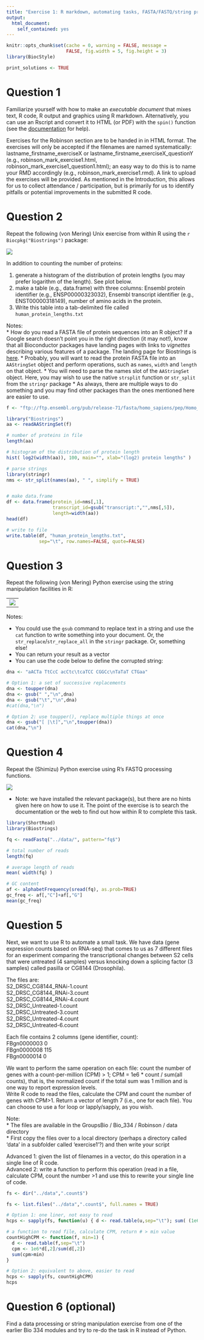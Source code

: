 ```yaml
---
title: "Exercise 1: R markdown, automating tasks, FASTA/FASTQ/string processing"
output: 
  html_document:
    self_contained: yes
---
```


```r
knitr::opts_chunk$set(cache = 0, warning = FALSE, message = 
                      FALSE, fig.width = 5, fig.height = 3)
library(BiocStyle)
```


```r
print_solutions <- TRUE
```


# Question 1

Familiarize yourself with how to make an *executable document* that mixes text, R code, R output and graphics using R markdown. Alternatively, you can use an Rscript and convert it to HTML (or PDF) with the `spin()` function (see the [documentation](https://yihui.name/knitr/demo/stitch/) for help).

Exercises for the Robinson section are to be handed in in HTML format. The exercises will only be accepted if the filenames are named systematically: lastname_firstname_exerciseX or lastname_firstname_exerciseX_questionY (e.g., robinson_mark_exercise1.html, robinson_mark_exercise1_question1.html); an easy way to do this is to name your RMD accordingly (e.g., robinson_mark_exercise1.rmd). A link to upload the exercises will be provided. As mentioned in the Introduction, this allows for us to collect attendance / participation, but is primarily for us to identify pitfalls or potential improvements in the submitted R code.

# Question 2

Repeat the following (von Mering) Unix exercise from within R using the `r Biocpkg("Biostrings")` package:

![](../data/ex1_vonMeringUnix.png)

In addition to counting the number of proteins: 

1. generate a histogram of the distribution of protein lengths (you may prefer logarithm of the length). See plot below.
2. make a table (e.g., data.frame) with three columns: Ensembl protein identifier (e.g., ENSP00000323032), Ensembl transcript identifier (e.g., ENST00000318149), number of amino acids in the protein.
3. Write this table into a tab-delimited file called `human_protein_lengths.txt`

Notes:  
* How do you read a FASTA file of protein sequences into an R object?  If a Google search doesn't point you in the right direction (it may not!), know that all Bioconductor packages have landing pages with links to *vignettes* describing various features of a package.  The landing page for Biostrings is [here](https://bioconductor.org/packages/release/bioc/html/Biostrings.html).
* Probably, you will want to read the protein FASTA file into an `AAStringSet` object and perform operations, such as `names`, `width` and `length` on that object.
* You will need to parse the names slot of the `AAStringSet` object. Here, you may wish to use the native `strsplit` function or `str_split` from the `stringr` package
* As always, there are multiple ways to do something and you may find other packages than the ones mentioned here are easier to use.

```r
f <- "ftp://ftp.ensembl.org/pub/release-71/fasta/homo_sapiens/pep/Homo_sapiens.GRCh37.71.pep.all.fa.gz"

library("Biostrings")
aa <- readAAStringSet(f)

# number of proteins in file
length(aa)

# histogram of the distribution of protein length
hist( log2(width(aa)), 100, main="", xlab="(log2) protein lengths" )

# parse strings
library(stringr)
nms <- str_split(names(aa), " ", simplify = TRUE)


# make data.frame
df <- data.frame(protein_id=nms[,1], 
                 transcript_id=gsub("transcript:","",nms[,5]),
                 length=width(aa))
head(df)

# write to file
write.table(df, "human_protein_lengths.txt", 
            sep="\t", row.names=FALSE, quote=FALSE)
```


# Question 3

Repeat the following (von Mering) Python exercise using the string manipulation facilities in R:

----------
![](../data/ex1_vonMeringPython.png)
----------


Notes:

* You could use the `gsub` command to replace text in a string and use the `cat` function to write something into
your document.  Or, the `str_replace`/`str_replace_all` in the `stringr` package.  Or, something else!
* You can return your result as a vector
* You can use the code below to define the corrupted string:

```r
dna <- "aACTa TtCcC acCtc\tcaTCC CGGCc\nTaTaT CTGaa"
```

```r
# Option 1: a set of successive replacements
dna <- toupper(dna)
dna <- gsub(" ","\n",dna)
dna <- gsub("\t","\n",dna)
#cat(dna,"\n")

# Option 2: use toupper(), replace multiple things at once
dna <- gsub("[ |\t]","\n",toupper(dna))
cat(dna,"\n")
```


# Question 4

Repeat the (Shimizu) Python exercise using R's FASTQ processing functions.

![](../data/ex1_ShimizuPython.png)

* Note: we have installed the relevant package(s), but there are no hints given here on how to use it. The point of the exercise is to search the documentation or the web to find out how within R to complete this task.

```r
library(ShortRead)
library(Biostrings)

fq <- readFastq("../data/", pattern="fq$")

# total number of reads
length(fq)

# average length of reads
mean( width(fq) )

# GC content
af <- alphabetFrequency(sread(fq), as.prob=TRUE)
gc_freq <- af[,"C"]+af[,"G"]
mean(gc_freq)
```


# Question 5

Next, we want to use R to automate a small task. We have data (gene expression counts based on RNA-seq) that comes to us as 7 different files for an experiment comparing the transcriptional changes between S2 cells that were untreated (4 samples) versus knocking down a splicing factor (3 samples) called pasilla or CG8144 (Drosophila).  

The files are:  
S2_DRSC_CG8144_RNAi-1.count  
S2_DRSC_CG8144_RNAi-3.count  
S2_DRSC_CG8144_RNAi-4.count  
S2_DRSC_Untreated-1.count  
S2_DRSC_Untreated-3.count  
S2_DRSC_Untreated-4.count  
S2_DRSC_Untreated-6.count  

Each file contains 2 columns (gene identifier, count):   
FBgn0000003 0  
FBgn0000008 115  
FBgn0000014 0  

We want to perform the same operation on each file: count the number of genes with a count-per-million (CPM) > 1; CPM = 1e6 * count / sum(all counts), that is, the normalized count if the total sum was 1 million and is one way to report expression levels.  
Write R code to read the files, calculate the CPM and count the number of genes with CPM>1. Return a vector of length 7 (i.e., one for each file). You can choose to use a for loop or lapply/sapply, as you wish.  

Note:  
* The files are available in the GroupsBio / Bio_334 / Robinson / data directory  
* First copy the files over to a local directory (perhaps a directory called 'data' in a subfolder called 'exercise1'?) and then write your script

Advanced 1: given the list of filenames in a vector, do this operation in a single line of R code.  
Advanced 2: write a function to perform this operation (read in a file, calculate CPM, count the number >1 and use this to rewrite your single line of code.

```r
fs <- dir("../data",".count$")

fs <- list.files("../data",".count$", full.names = TRUE)

# Option 1: one liner, not easy to read
hcps <- sapply(fs, function(u) { d <- read.table(u,sep="\t"); sum( (1e6*d[,2]/sum(d[,2])) > 1 ) })

# a function to read file, calculate CPM, return # > min value
countHighCPM <- function(f, min=1) {
  d <- read.table(f,sep="\t")
  cpm <- 1e6*d[,2]/sum(d[,2])
  sum(cpm>min)
}

# Option 2: equivalent to above, easier to read
hcps <- sapply(fs, countHighCPM)
hcps
```

# Question 6 (optional)

Find a data processing or string manipulation exercise from one of the earlier Bio 334 modules and try to re-do the task in R instead of Python.

